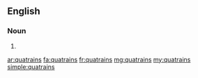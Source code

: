 ==English==

===Noun===
{{head|en|plural}}

# {{plural of|quatrain|lang=en}}

[[ar:quatrains]]
[[fa:quatrains]]
[[fr:quatrains]]
[[mg:quatrains]]
[[my:quatrains]]
[[simple:quatrains]]